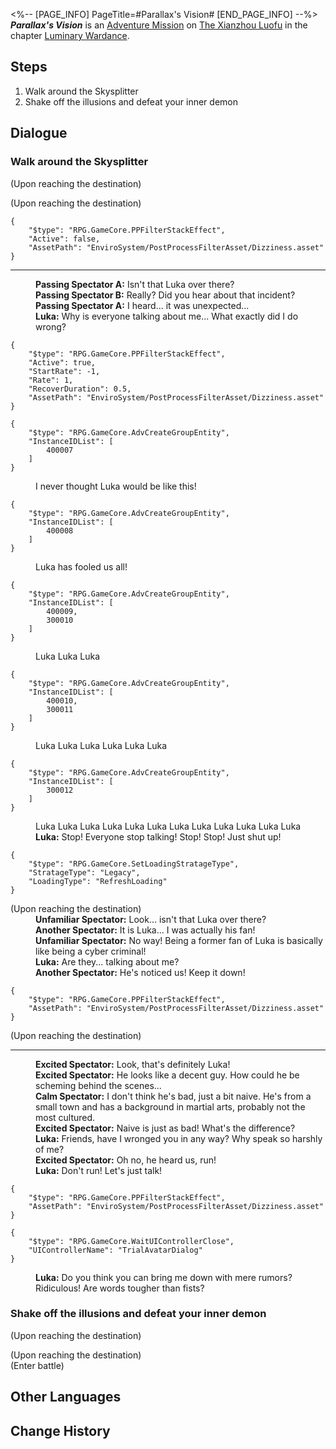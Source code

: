 <%-- [PAGE_INFO]
PageTitle=#Parallax's Vision#
[END_PAGE_INFO] --%>
{{Stub|Dialogue.}}
{{Mission Infobox
|id            = 8025141
|title         = 
|image         = <!--Mission Parallax's Vision.png-->
|type          = Adventure
|event_name    = 
|chapter       = Luminary Wardance
|requirements  = {{subst:void|<!--Unknown: {"Type":"Manual"}-->}}
|summary       = <!--official mission summary from Fate's Atlas-->
|characters    = Another Spectator; Calm Spectator; Excited Spectator; Luka; Passing Spectator A; Passing Spectator B; Trailblazer; Unfamiliar Spectator
|startLocation = [[The Xianzhou Luofu]] - [[Others' Gazes]]
|world         = The Xianzhou Luofu
|area          = Others' Gazes
|prev          = 
|next          = 
|rewards       = Stellar Jade*30; Traveler's Guide*2; Refined Aether*2; Wardance Sword Badge*5; Credit*30,000
}}
'''''Parallax's Vision''''' is an [[Adventure Mission]] on [[The Xianzhou Luofu]] in the chapter [[Luminary Wardance]].

==Steps==
# Walk around the Skysplitter
# Shake off the illusions and defeat your inner demon

<!--
==Gameplay Notes==

--><!--
==Trial Character==

-->
==Dialogue==
{{Stub Dialogue}}
===Walk around the Skysplitter{{subst:void|<!--802514101-->}}===
{{Mission Description|type=adventure|location=Others' Gazes|Luka decides to go outside and get some fresh air under this intense stress, but the burning glances and sharp whispers from other people surround him...}}
{{Dialogue Start}}
;(Upon reaching the destination)

;(Upon reaching the destination)
<pre>{
	"$type": "RPG.GameCore.PPFilterStackEffect",
	"Active": false,
	"AssetPath": "EnviroSystem/PostProcessFilterAsset/Dizziness.asset"
}</pre>
----
:'''Passing Spectator A:''' Isn't that Luka over there?
:'''Passing Spectator B:''' Really? Did you hear about that incident?
:'''Passing Spectator A:''' I heard... it was unexpected...
:'''Luka:''' Why is everyone talking about me... What exactly did I do wrong?
<pre>{
	"$type": "RPG.GameCore.PPFilterStackEffect",
	"Active": true,
	"StartRate": -1,
	"Rate": 1,
	"RecoverDuration": 0.5,
	"AssetPath": "EnviroSystem/PostProcessFilterAsset/Dizziness.asset"
}</pre>
<pre>{
	"$type": "RPG.GameCore.AdvCreateGroupEntity",
	"InstanceIDList": [
		400007
	]
}</pre>
:I never thought Luka would be like this!
<pre>{
	"$type": "RPG.GameCore.AdvCreateGroupEntity",
	"InstanceIDList": [
		400008
	]
}</pre>
:Luka has fooled us all!
<pre>{
	"$type": "RPG.GameCore.AdvCreateGroupEntity",
	"InstanceIDList": [
		400009,
		300010
	]
}</pre>
:Luka Luka Luka
<pre>{
	"$type": "RPG.GameCore.AdvCreateGroupEntity",
	"InstanceIDList": [
		400010,
		300011
	]
}</pre>
:Luka Luka Luka Luka Luka Luka
<pre>{
	"$type": "RPG.GameCore.AdvCreateGroupEntity",
	"InstanceIDList": [
		300012
	]
}</pre>
:Luka Luka Luka Luka Luka Luka Luka Luka Luka Luka Luka Luka
:'''Luka:''' Stop! Everyone stop talking! Stop! Stop! Just shut up!
<pre>{
	"$type": "RPG.GameCore.SetLoadingStratageType",
	"StratageType": "Legacy",
	"LoadingType": "RefreshLoading"
}</pre>

;(Upon reaching the destination)
:'''Unfamiliar Spectator:''' Look... isn't that Luka over there?
:'''Another Spectator:''' It is Luka... I was actually his fan!
:'''Unfamiliar Spectator:''' No way! Being a former fan of Luka is basically like being a cyber criminal!
:'''Luka:''' Are they... talking about me?
:'''Another Spectator:''' He's noticed us! Keep it down!
<pre>{
	"$type": "RPG.GameCore.PPFilterStackEffect",
	"AssetPath": "EnviroSystem/PostProcessFilterAsset/Dizziness.asset"
}</pre>

;(Upon reaching the destination)
----
:'''Excited Spectator:''' Look, that's definitely Luka!
:'''Excited Spectator:''' He looks like a decent guy. How could he be scheming behind the scenes...
:'''Calm Spectator:''' I don't think he's bad, just a bit naive. He's from a small town and has a background in martial arts, probably not the most cultured.
:'''Excited Spectator:''' Naive is just as bad! What's the difference?
:'''Luka:''' Friends, have I wronged you in any way? Why speak so harshly of me?
:'''Excited Spectator:''' Oh no, he heard us, run!
:'''Luka:''' Don't run! Let's just talk!
<pre>{
	"$type": "RPG.GameCore.PPFilterStackEffect",
	"AssetPath": "EnviroSystem/PostProcessFilterAsset/Dizziness.asset"
}</pre>
:<!--2-second delay-->
<pre>{
	"$type": "RPG.GameCore.WaitUIControllerClose",
	"UIControllerName": "TrialAvatarDialog"
}</pre>
:'''Luka:''' Do you think you can bring me down with mere rumors? Ridiculous! Are words tougher than fists?
{{Dialogue End}}

===Shake off the illusions and defeat your inner demon{{subst:void|<!--802514102-->}}===
{{Dialogue Start}}
;(Upon reaching the destination)

;(Upon reaching the destination)
:{{tx}}
;(Enter battle)
::{{tx|Enemy list missing}}
{{Dialogue End}}

==Other Languages==
{{Other Languages
|en   = Parallax's Vision
|zhs  = 视差之见
|zht  = 視差之見
|ja   = 眺望の視差
|ko   = 시차적 관점
|es   = Visión de paralaje
|fr   = Vision de parallaxe
|ru   = Эффект параллакса
|th   = มุมมองที่แตกต่าง
|vi   = Cái Nhìn Sai Lệch
|de   = Vision der Parallaxe
|id   = Pandangan Paralaks
|pt   = Visões da Paralaxe
}}

==Change History==
{{Change History|2.5}}
